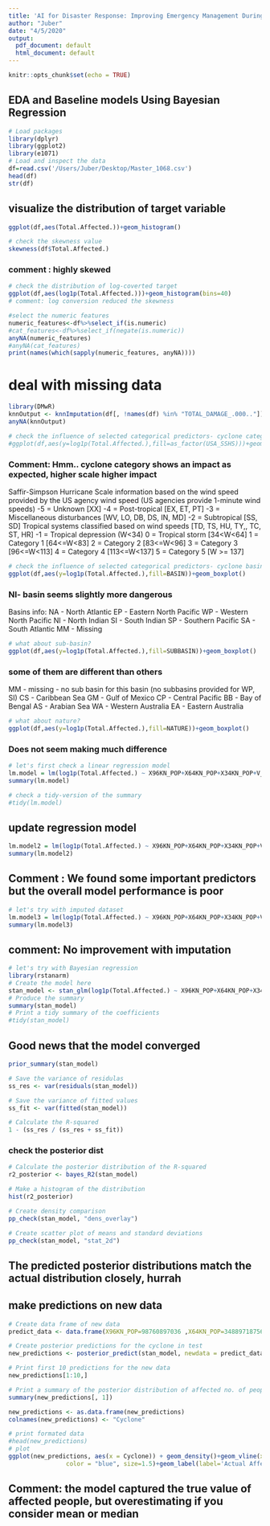 ```yaml
---
title: 'AI for Disaster Response: Improving Emergency Management During Cyclones '
author: "Juber"
date: "4/5/2020"
output:
  pdf_document: default
  html_document: default
---
```


```r
knitr::opts_chunk$set(echo = TRUE)
```

## EDA and Baseline models Using Bayesian Regression

```r
# Load packages
library(dplyr)
library(ggplot2)
library(e1071)
# Load and inspect the data
df=read.csv('/Users/Juber/Desktop/Master_1068.csv')
head(df)
str(df)

```
## visualize the distribution of target variable

```r

ggplot(df,aes(Total.Affected.))+geom_histogram()
```

```r
# check the skewness value
skewness(df$Total.Affected.)
```

### comment : highly skewed
```r
# check the distribution of log-coverted target 
ggplot(df,aes(log1p(Total.Affected.)))+geom_histogram(bins=40)
# comment: log conversion reduced the skewness
```


```r
#select the numeric features
numeric_features<-df%>%select_if(is.numeric)
#cat_features<-df%>%select_if(negate(is.numeric))
anyNA(numeric_features)
#anyNA(cat_features)
print(names(which(sapply(numeric_features, anyNA))))
```
# deal with missing data

```r
library(DMwR)
knnOutput <- knnImputation(df[, !names(df) %in% "TOTAL_DAMAGE_.000.."])  # perform knn imputation.
anyNA(knnOutput)
```

```r
# check the influence of selected categorical predictors- cyclone category in simpson scale
#ggplot(df,aes(y=log1p(Total.Affected.),fill=as_factor(USA_SSHS)))+geom_boxplot()
```
### Comment: Hmm.. cyclone category shows an impact as expected, higher scale higher impact
Saffir-Simpson Hurricane Scale information based on the wind speed provided by the US agency
wind speed (US agencies provide 1-minute wind speeds)
-5 = Unknown [XX]
-4 = Post-tropical [EX, ET, PT]
-3 = Miscellaneous disturbances [WV, LO, DB, DS, IN, MD]
-2 = Subtropical [SS, SD]
Tropical systems classified based on wind speeds [TD, TS, HU, TY,, TC, ST, HR]
 -1 = Tropical depression (W<34)
 0 = Tropical storm [34<W<64]
 1 = Category 1 [64<=W<83]
 2 = Category 2 [83<=W<96]
 3 = Category 3 [96<=W<113]
 4 = Category 4 [113<=W<137]
 5 = Category 5 [W >= 137]
```r
# check the influence of selected categorical predictors- cyclone basin
ggplot(df,aes(y=log1p(Total.Affected.),fill=BASIN))+geom_boxplot()
```
### NI- basin seems slightly more dangerous 
Basins info:
NA - North Atlantic
EP - Eastern North Pacific
WP - Western North Pacific
NI - North Indian
SI - South Indian
SP - Southern Pacific
SA - South Atlantic
MM - Missing 
```r
# what about sub-basin?
ggplot(df,aes(y=log1p(Total.Affected.),fill=SUBBASIN))+geom_boxplot()
```
### some of them are different than others
MM - missing - no sub basin for this basin (no subbasins provided for WP, SI)
CS - Caribbean Sea
GM - Gulf of Mexico
CP - Central Pacific
BB - Bay of Bengal
AS - Arabian Sea
WA - Western Australia
EA - Eastern Australia
```r
# what about nature?
ggplot(df,aes(y=log1p(Total.Affected.),fill=NATURE))+geom_boxplot()

```
### Does not seem making much difference
```r
# let's first check a linear regression model
lm.model = lm(log1p(Total.Affected.) ~ X96KN_POP+X64KN_POP+X34KN_POP+V_LAND_KN+USA_SSHS+SUBBASIN+STORM_SPD_MEAN+PRES_CALC_MEAN+TOTAL_HRS, data = df)
summary(lm.model)
```
```r
# check a tidy-version of the summary
#tidy(lm.model)
```
## update regression model
```r
lm.model2 = lm(log1p(Total.Affected.) ~ X96KN_POP+X64KN_POP+X34KN_POP+V_LAND_KN+USA_SSHS+STORM_SPD_MEAN, data = df)
summary(lm.model2)
```
## Comment : We found some important predictors but the overall model performance is poor
```r
# let's try with imputed dataset
lm.model3 = lm(log1p(Total.Affected.) ~ X96KN_POP+X64KN_POP+X34KN_POP+V_LAND_KN+USA_SSHS+SUBBASIN+STORM_SPD_MEAN+PRES_CALC_MEAN+TOTAL_HRS, data = knnOutput)
summary(lm.model3)

```
## comment: No improvement with imputation
```r
# let's try with Bayesian regression
library(rstanarm)
# Create the model here
stan_model <- stan_glm(log1p(Total.Affected.) ~ X96KN_POP+X64KN_POP+X34KN_POP+V_LAND_KN+USA_SSHS+SUBBASIN+STORM_SPD_MEAN+PRES_CALC_MEAN+TOTAL_HRS, data = df)
# Produce the summary
summary(stan_model)
# Print a tidy summary of the coefficients
#tidy(stan_model)
```
## Good news that the model converged
```r
prior_summary(stan_model)

# Save the variance of residulas
ss_res <- var(residuals(stan_model))

# Save the variance of fitted values
ss_fit <- var(fitted(stan_model))

# Calculate the R-squared
1 - (ss_res / (ss_res + ss_fit))
```
### check the posterior dist
```r
# Calculate the posterior distribution of the R-squared
r2_posterior <- bayes_R2(stan_model)

# Make a histogram of the distribution
hist(r2_posterior)
```
```r
# Create density comparison
pp_check(stan_model, "dens_overlay")

# Create scatter plot of means and standard deviations
pp_check(stan_model, "stat_2d")
```
## The predicted posterior distributions match the actual distribution closely, hurrah
## make predictions on new data
```r
# Create data frame of new data
predict_data <- data.frame(X96KN_POP=98760897036 ,X64KN_POP=348897187562 ,X34KN_POP=2207674387400,V_LAND_KN=8438317,USA_SSHS=-1,SUBBASIN='NAm',STORM_SPD_MEAN=154.60,PRES_CALC_MEAN=12.95652174,TOTAL_HRS=6)

# Create posterior predictions for the cyclone in test
new_predictions <- posterior_predict(stan_model, newdata = predict_data)

# Print first 10 predictions for the new data
new_predictions[1:10,]

# Print a summary of the posterior distribution of affected no. of people predicted 
summary(new_predictions[, 1])

new_predictions <- as.data.frame(new_predictions)
colnames(new_predictions) <- "Cyclone"

# print formated data
#head(new_predictions)
# plot
ggplot(new_predictions, aes(x = Cyclone)) +	geom_density()+geom_vline(xintercept = 193000,linetype="dotted", 
                color = "blue", size=1.5)+geom_label(label='Actual Affected',x=193000, y=0)
```
## Comment: the model captured the true value of affected people, but overestimating if you consider mean or median
